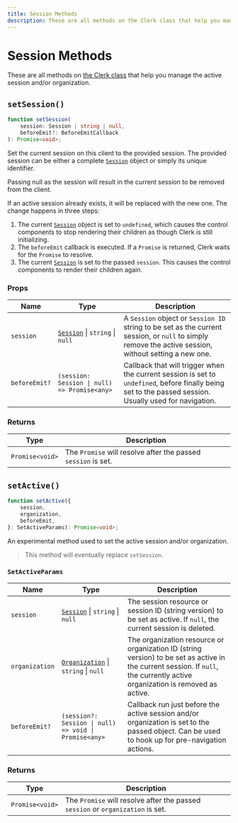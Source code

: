 ```yaml
---
title: Session Methods
description: These are all methods on the Clerk class that help you manage the active session and/or organization.
---
```


# Session Methods

These are all methods on [the Clerk class](/docs/references/javascript/clerk/clerk) that help you manage the active session and/or organization.

## `setSession()`

```typescript
function setSession(
    session: Session | string | null,
    beforeEmit?: BeforeEmitCallback
): Promise<void>;
```

Set the current session on this client to the provided session. The provided session can be either a complete [`Session`][session-ref] object or simply its unique identifier.

Passing null as the session will result in the current session to be removed from the client.

If an active session already exists, it will be replaced with the new one. The change happens in three steps:

1. The current [`Session`][session-ref] object is set to `undefined`, which causes the control components to stop rendering their children as though Clerk is still initializing.
2. The `beforeEmit` callback is executed. If a `Promise` is returned, Clerk waits for the `Promise` to resolve.
3. The current [`Session`][session-ref] is set to the passed `session`. This causes the control components to render their children again.

### Props


| Name | Type | Description |
| --- | --- | --- |
| `session` | [`Session`][session-ref] \| `string` \| `null` | A `Session` object or `Session ID` string to be set as the current session, or `null` to simply remove the active session, without setting a new one. |
| `beforeEmit?` | `(session: Session \| null) => Promise<any>` | Callback that will trigger when the current session is set to `undefined`, before finally being set to the passed session. Usually used for navigation. |

### Returns

| Type | Description |
| --- | --- |
| `Promise<void>` | The `Promise` will resolve after the passed `session` is set. |

## `setActive()`

```typescript
function setActive({
    session,
    organization,
    beforeEmit,
}: SetActiveParams): Promise<void>;
```

An experimental method used to set the active session and/or organization.

> This method will eventually replace `setSession`.

### `SetActiveParams`

| Name | Type | Description |
| --- | --- | --- |
| `session` | [`Session`][session-ref] \| `string` \| `null` | The session resource or session ID (string version) to be set as active. If `null`, the current session is deleted. |
| `organization` | [`Organization`](/docs/references/javascript/organization/organization) \| `string` \| `null` | The organization resource or organization ID (string version) to be set as active in the current session. If `null`, the currently active organization is removed as active. |
| `beforeEmit?` | `(session?: Session \| null) => void \| Promise<any>` | Callback run just before the active session and/or organization is set to the passed object. Can be used to hook up for pre-navigation actions. |

### Returns

| Type | Description |
| --- | --- |
| `Promise<void>` | The `Promise` will resolve after the passed `session` or `organization` is set. |

[session-ref]: /docs/references/javascript/session